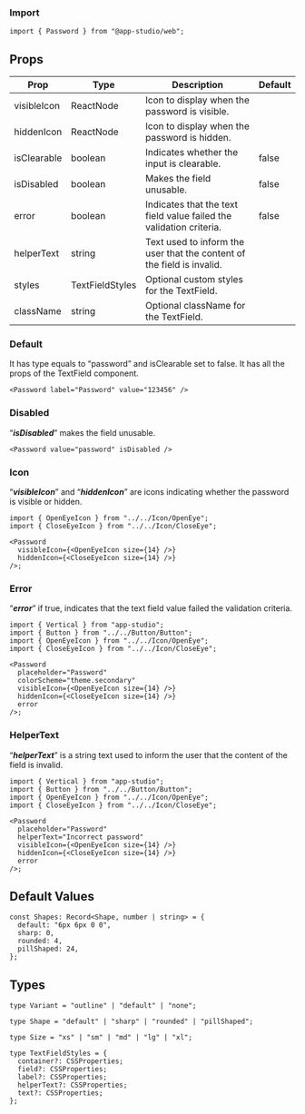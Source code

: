 ### **Import**

```tsx
import { Password } from "@app-studio/web";
```

## Props

| Prop             | Type          | Description                                                                                                                               | Default |
| ---------------- | ------------- | ----------------------------------------------------------------------------------------------------------------------------------------- | ------- |
| visibleIcon      | ReactNode     | Icon to display when the password is visible.                                                                                             |         |
| hiddenIcon       | ReactNode     | Icon to display when the password is hidden.                                                                                              |         |
| isClearable      | boolean       | Indicates whether the input is clearable.                                                                                                 | false   |
| isDisabled       | boolean       | Makes the field unusable.                                                                                                                | false   |
| error            | boolean       | Indicates that the text field value failed the validation criteria.                                                                       | false   |
| helperText       | string        | Text used to inform the user that the content of the field is invalid.                                                                    |         |
| styles           | TextFieldStyles | Optional custom styles for the TextField.                                                                                                 |         |
| className        | string        | Optional className for the TextField.                                                                                                     |         |

### **Default**

It has type equals to “password” and isClearable set to false. It has all the props of the TextField component.

```tsx
<Password label="Password" value="123456" />
```

### **Disabled**

“**_isDisabled_**” makes the field unusable.

```tsx
<Password value="password" isDisabled />
```

### **Icon**

“**_visibleIcon_**” and “**_hiddenIcon_**” are icons indicating whether the password is visible or hidden.

```tsx
import { OpenEyeIcon } from "../../Icon/OpenEye";
import { CloseEyeIcon } from "../../Icon/CloseEye";

<Password
  visibleIcon={<OpenEyeIcon size={14} />}
  hiddenIcon={<CloseEyeIcon size={14} />}
/>;
```

### **Error**

“**_error_**” if true, indicates that the text field value failed the validation criteria.

```tsx
import { Vertical } from "app-studio";
import { Button } from "../../Button/Button";
import { OpenEyeIcon } from "../../Icon/OpenEye";
import { CloseEyeIcon } from "../../Icon/CloseEye";

<Password
  placeholder="Password"
  colorScheme="theme.secondary"
  visibleIcon={<OpenEyeIcon size={14} />}
  hiddenIcon={<CloseEyeIcon size={14} />}
  error
/>;
```

### **HelperText**

“**_helperText_**” is a string text used to inform the user that the content of the field is invalid.

```tsx
import { Vertical } from "app-studio";
import { Button } from "../../Button/Button";
import { OpenEyeIcon } from "../../Icon/OpenEye";
import { CloseEyeIcon } from "../../Icon/CloseEye";

<Password
  placeholder="Password"
  helperText="Incorrect password"
  visibleIcon={<OpenEyeIcon size={14} />}
  hiddenIcon={<CloseEyeIcon size={14} />}
  error
/>;
```

## **Default Values**

```tsx
const Shapes: Record<Shape, number | string> = {
  default: "6px 6px 0 0",
  sharp: 0,
  rounded: 4,
  pillShaped: 24,
};
```

## Types

```tsx
type Variant = "outline" | "default" | "none";
```

```tsx
type Shape = "default" | "sharp" | "rounded" | "pillShaped";
```

```tsx
type Size = "xs" | "sm" | "md" | "lg" | "xl";
```

```tsx
type TextFieldStyles = {
  container?: CSSProperties;
  field?: CSSProperties;
  label?: CSSProperties;
  helperText?: CSSProperties;
  text?: CSSProperties;
};
```
